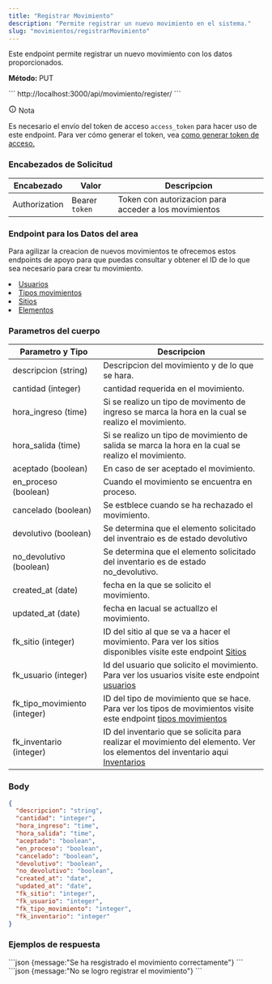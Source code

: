 ```yaml
---
title: "Registrar Movimiento"
description: "Permite registrar un nuevo movimiento en el sistema."
slug: "movimientos/registrarMovimiento"
---
```


Este endpoint permite registrar un nuevo movimiento con los datos proporcionados.

<p> 
<strong>Método: </strong><span class="sl-badge note small astro-avdet4wd">PUT</span>
</p>

<Tabs>
  <TabItem label="Endpoint">
  ```
  http://localhost:3000/api/movimiento/register/
  ```
  </TabItem>
</Tabs>

<aside aria-label="Nota" class="starlight-aside starlight-aside--note"> <p class="starlight-aside__title" aria-hidden="true"> <svg aria-hidden="true" class="starlight-aside__icon astro-c6vsoqas" width="16" height="16" viewBox="0 0 24 24" fill="currentColor" style="--sl-icon-size: 1em;"><path d="M12 11a1 1 0 0 0-1 1v4a1 1 0 0 0 2 0v-4a1 1 0 0 0-1-1Zm.38-3.92a1 1 0 0 0-.76 0 1 1 0 0 0-.33.21 1.15 1.15 0 0 0-.21.33 1 1 0 0 0 .21 1.09c.097.088.209.16.33.21A1 1 0 0 0 13 8a1.05 1.05 0 0 0-.29-.71 1 1 0 0 0-.33-.21ZM12 2a10 10 0 1 0 0 20 10 10 0 0 0 0-20Zm0 18a8 8 0 1 1 0-16.001A8 8 0 0 1 12 20Z"></path></svg> Nota </p> 
Es necesario el envío del token de acceso <code>access_token</code> para hacer uso de este endpoint. Para ver cómo generar el token, vea <a href="/usuarios/login">como generar token de acceso.</a></aside>

<h3>Encabezados de Solicitud</h3>

| Encabezado | Valor | Descripcion
|----------|-------| -------
| Authorization |  Bearer `token` | Token con autorizacion para acceder a los movimientos

<h3>Endpoint para los Datos del area</h3>

Para agilizar la creacion de nuevos movimientos te ofrecemos estos endpoints de apoyo para que puedas consultar y obtener el ID de lo que sea necesario para crear tu movimiento.
<li><a href="/usuarios/listarUsuarios">Usuarios</a></li>
<li><a href="/tipos-movimiento/listarTipoMovimiento">Tipos movimientos</a></li>
<li><a href="/sitios/listarSitios">Sitios</a></li>
<li><a href="/elementos/listarElementos">Elementos</a></li>

<h3>Parametros del cuerpo</h3>

| Parametro y Tipo | Descripcion
|----------|--------
| descripcion (string) | Descripcion del movimiento y de lo que se hara.
| cantidad (integer) | cantidad requerida en el movimiento.
| hora_ingreso (time) | Si se realizo un tipo de movimento de ingreso se marca la hora en la cual se realizo el movimiento.
| hora_salida (time) | Si se realizo un tipo de movimiento de salida se marca la hora en la cual se realizo el movimiento.
| aceptado (boolean) | En caso de ser aceptado el movimiento.
| en_proceso (boolean) | Cuando el movimiento se encuentra en proceso.
| cancelado (boolean) | Se estblece cuando se ha rechazado el movimiento.
| devolutivo (boolean) | Se determina que el elemento solicitado del inventraio es de estado devolutivo
| no_devolutivo (boolean) | Se determina que el elemento solicitado del inventario es de estado no_devolutivo.
| created_at (date) | fecha en la que se solicito el movimiento.
| updated_at (date) | fecha en lacual se actuallzo el movimiento.
| fk_sitio (integer) | ID del sitio al que se va a hacer el movimiento. Para ver los sitios disponibles visite este endpoint <a href="/sitios/listarSitios">Sitios</a>
| fk_usuario (integer) | Id del usuario que solicito el movimiento. Para ver los usuarios visite este endpoint <a href="/usuarios/listarUsuarios">usuarios</a>
| fk_tipo_movimiento (integer) | ID del tipo de movimiento que se hace. Para ver los tipos de movimientos visite este endpoint <a href="/tipos-movimiento/listarTipoMovimiento">tipos movimientos</a>
| fk_inventario (integer) | ID del inventario que se solicita para realizar el movimiento del elemento. Ver los elementos del inventario aqui <a href="/inventario/listarInventarios">Inventarios</a>

### Body

```json
{
  "descripcion": "string",
  "cantidad": "integer",
  "hora_ingreso": "time",
  "hora_salida": "time",
  "aceptado": "boolean",
  "en_proceso": "boolean",
  "cancelado": "boolean",
  "devolutivo": "boolean",
  "no_devolutivo": "boolean",
  "created_at": "date",
  "updated_at": "date",
  "fk_sitio": "integer",
  "fk_usuario": "integer",
  "fk_tipo_movimiento": "integer",
  "fk_inventario": "integer"
}
```

<h3>Ejemplos de respuesta</h3>

<Tabs>
  <TabItem label="Status 201">
  ```json
  {message:"Se ha resgistrado el movimiento correctamente"}
  ```
  </TabItem>

  <TabItem label="Status 400">
  ```json
  {message:"No se logro registrar el movimiento"}
  ```
  </TabItem>
</Tabs>